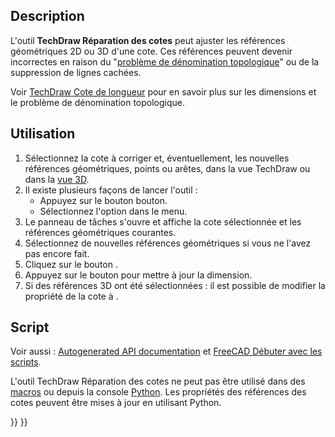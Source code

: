 <languages/>

{{Docnav/fr
|[[TechDraw_LandmarkDimension/fr|Cote à partir des points du repère]]
|[[TechDraw_LinkDimension/fr|Lier une cote]]
|[[TechDraw_Workbench/fr|Atelier TechDraw]]
|IconL=TechDraw_LandmarkDimension.svg
|IconR=TechDraw_LinkDimension.svg
|IconC=Workbench_TechDraw.svg
}}

{{GuiCommand/fr
|Name=TechDraw DimensionRepair
|Name/fr=TechDraw Réparation des cotes
|MenuLocation=TechDraw → Dimensions → Réparer les références d'une cote
|Workbenches=[[TechDraw_Workbench/fr|TechDraw]]
|Version=0.21
|SeeAlso=[[TechDraw_LengthDimension/fr|TechDraw Cote de longueur]]
}}

==Description==

L'outil '''TechDraw Réparation des cotes''' peut ajuster les références géométriques 2D ou 3D d'une cote. Ces références peuvent devenir incorrectes en raison du "[[Topological_naming_problem/fr|problème de dénomination topologique]]" ou de la suppression de lignes cachées.

Voir [[TechDraw_LengthDimension/fr#Limitations|TechDraw Cote de longueur]] pour en savoir plus sur les dimensions et le problème de dénomination topologique.

<span id="Usage"></span>
==Utilisation==

# Sélectionnez la cote à corriger et, éventuellement, les nouvelles références géométriques, points ou arêtes, dans la vue TechDraw ou dans la [[3D_view/fr|vue 3D]].
# Il existe plusieurs façons de lancer l'outil :
#* Appuyez sur le bouton {{Button|[[Image:TechDraw_DimensionRepair.svg|16px]] [[TechDraw_DimensionRepair/fr|Réparer les références d'une cote]]}} bouton.
#* Sélectionnez l'option {{MenuCommand|TechDraw → Dimensions → [[Image:TechDraw_DimensionRepair.svg|16px]]Réparer les références d'une cote}} dans le menu.
# Le panneau de tâches {{MenuCommand|Réparation des cotes}} s'ouvre et affiche la cote sélectionnée et les références géométriques courantes.
# Sélectionnez de nouvelles références géométriques si vous ne l'avez pas encore fait.
# Cliquez sur le bouton {{Button|Remplacer les références par la sélection courante}}.
# Appuyez sur le bouton {{Button|OK}} pour mettre à jour la dimension.
# Si des références 3D ont été sélectionnées : il est possible de modifier la propriété {{PropertyData|Measure Type}} de la cote à {{Value|True}}.

<span id="Scripting"></span>
==Script==

Voir aussi : [https://freecad.github.io/SourceDoc/ Autogenerated API documentation] et [[FreeCAD_Scripting_Basics/fr|FreeCAD Débuter avec les scripts]].

L'outil TechDraw Réparation des cotes ne peut pas être utilisé dans des [[Macros/fr|macros]] ou depuis la console [[Python/fr|Python]]. Les propriétés des références des cotes peuvent être mises à jour en utilisant Python.


{{Docnav/fr
|[[TechDraw_LandmarkDimension/fr|Cote à partir des points du repère]]
|[[TechDraw_LinkDimension/fr|Lier une cote]]
|[[TechDraw_Workbench/fr|Atelier TechDraw]]
|IconL=TechDraw_LandmarkDimension.svg
|IconR=TechDraw_LinkDimension.svg
|IconC=Workbench_TechDraw.svg
}}

{{TechDraw_Tools_navi{{#translation:}}}}
{{Userdocnavi{{#translation:}}}}